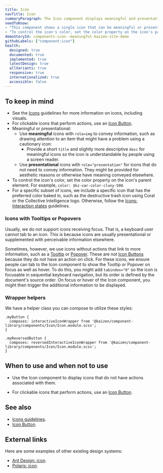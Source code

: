 ```yaml
---
title: Icon
navTitle: Icon
summaryParagraph: The Icon component displays meaningful and presentational icons.
needToKnow:
- "This component shows a single icon that can be meaningful or presentational."
- "To control the icon's color, set the color property on the icon's parent element."
demoStoryId: components-icon--meaningful-kaizen-site-demo
githubLabels: ["component:icon"]
health:
  designed: true
  documented: true
  implemented: true
  latestDesign: true
  allVariants: true
  responsive: true
  internationalized: true
  accessible: false
---
```



## To keep in mind

*   See the [Icons](/guidelines/icons) guidelines for more information on icons, including visuals.
*   For clickable icons that perform actions, use an [Icon Button](/components/icon-button).
*   Meaningful or presentational:
    *   Use **meaningful** icons with `role=img` to convey information, such as drawing attention to an item that might have a problem using a cautionary icon:
        *   Provide a short `title` and slightly more descriptive `desc` for meaningful icons so the icon is understandable by people using a screen reader.
    *   Use **presentational** icons with `role="presentation"` for icons that do not need to convey information. They might be provided for aesthetic reasons or otherwise have meaning conveyed elsewhere.
*   To control the icon's color, set the color property on the icon's parent element. For example, `color: $kz-var-color-cluny-500`.
*   For a specific subset of icons, we include a specific icon that has the preferred color baked in, such as the destructive trash icon using Coral or the Collective Intelligence logo. Otherwise, follow the [Icons: Interaction states](https://cultureamp.design/guidelines/icons/#interaction-states) guidelines.

### Icons with Tooltips or Popovers

Usually, we do not support icons receiving focus. That is, a keyboard user cannot tab to an icon. This is because icons are usually presentational or supplemented with perceivable information elsewhere.

Sometimes, however, we use icons without actions that link to more information, such as a [Tooltip](/components/tooltip) or [Popover](/components/popover). These are not [Icon Buttons](/components/icon-button) because they do not have an action on click. For these icons, we ensure people can tab to the Icon component to show the Tooltip or Popover on focus as well as hover. To do this, you might add `tabindex="0"` so the icon is focusable in sequential keyboard navigation, but its order is defined by the document's source order. On focus or hover of the Icon component, you might then trigger the additional information to be displayed.

### Wrapper helpers

We have a helper class you can compose to utilize these styles:

```
.myButton {
  composes: interactiveIconWrapper from '@kaizen/component-library/components/Icon/Icon.module.scss';
}

.myReversedButton {
  composes: reversedInteractiveIconWrapper from '@kaizen/component-library/components/Icon/Icon.module.scss';
}
```

## When to use and when not to use

<WhenToUseAndWhenNotToUse>
<WhenToUse>

- Use the Icon component to display icons that do not have actions associated with them.

</WhenToUse>
<WhenNotToUse>

- For clickable icons that perform actions, use an [Icon Button](/components/icon-button).

</WhenNotToUse>
</WhenToUseAndWhenNotToUse>

## See also

*   [Icons guidelines](/guidelines/icons/).
*   [Icon Button](/components/icon-button/).

## External links

Here are some examples of other existing design systems:

- [Ant Design: icon](https://ant.design/components/icon/#API).
- [Polaris: icon](https://polaris.shopify.com/components/images-and-icons/icon#navigation).


